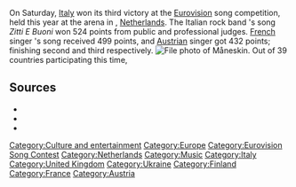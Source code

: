 {{develop}}{{date|{{subst:#time:F j, Y}}}}{{culture and entertainment}}
On Saturday, [[Italy]] won its third victory at the [[Eurovision]] song competition, held this year at the {{w|Rotterdam Ahoy}} arena in {{w|Rotterdam}}, [[Netherlands]].  The Italian rock band {{w|Måneskin}}'s song ''Zitti E Buoni'' won 524 points from public and professional judges.  [[France|French]] singer {{w|Barbara Pravi}}'s song ''{{w|Voilà (Barbara Pravi song)|Voilà}}'' received 499 points, and [[Austria]]n singer {{w|Gjon's Tears}} ''{{w|Tout l'univers}}'' got 432 points; finishing second and third respectively.
[[File:Maneskin 2019.jpg|left|thumb|File photo of Måneskin.{{image|Måneskin}}]]
Out of 39 countries participating this time,


{{haveyoursay}}

== Sources ==

*{{source
|url    = https://eurovision.tv/story/congratulations-italy-maneskin-win-eurovision-2021
|title  = Congratulations ITALY: Måneskin win Eurovision Song Contest 2021
|author = 
|pub    = Eurovision
|date   = May 22, 2021
}}
*{{source
|url    = https://eurovision.tv/mediacentre/release/italy-wins-65th-eurovision-song-contest-as-europe-unites-on-one-stage
|title  = Italy wins 65th Eurovision Song Contest as Europe unites on one stage
|author = 
|pub    = Eurovision
|date   = May 22, 2021
}}
*{{source
|url    = https://www.independent.co.uk/arts-entertainment/eurovision/eurovision-italy-winner-b1852239.html
|title  = Eurovision: Italy crowned winners after a shocking, emotional live ceremony in Rotterdam
|author = Annabel Nugent
|pub    = The Independent
|date   = May 22, 2021
}}

[[Category:Culture and entertainment]]
[[Category:Europe]]
[[Category:Eurovision Song Contest]]
[[Category:Netherlands]]
[[Category:Music]]
[[Category:Italy]]
[[Category:United Kingdom]]
[[Category:Ukraine]]
[[Category:Finland]]
[[Category:France]]
[[Category:Austria]]
